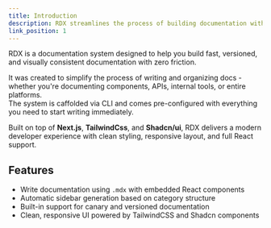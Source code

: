 ```yaml
---
title: Introduction
description: RDX streamlines the process of building documentation with clarity and efficiency
link_position: 1
---
```


RDX is a documentation system designed to help you build fast, versioned, and visually consistent documentation with zero friction.  

It was created to simplify the process of writing and organizing docs - whether you're documenting components, APIs, internal tools, or entire platforms.  
The system is caffolded via CLI and comes pre-configured with everything you need to start writing immediately.

Built on top of **Next.js**, **TailwindCss**, and **Shadcn/ui**, RDX delivers a modern developer experience with clean styling, responsive layout, and full React support.

## Features

- Write documentation using `.mdx` with embedded React components
- Automatic sidebar generation based on category structure
- Built-in support for canary and versioned documentation
- Clean, responsive UI powered by TailwindCSS and Shadcn components


